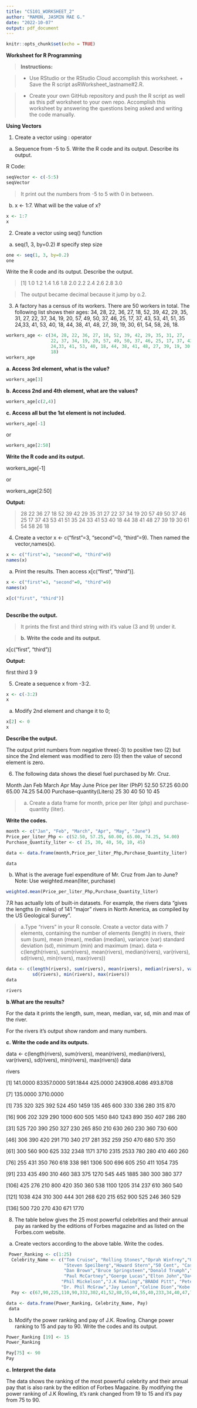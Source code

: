 ```yaml
---
title: "CS101_WORKSHEET_2"
author: "MAMON, JASMIN MAE G."
date: "2022-10-07"
output: pdf_document
---
```


```r
knitr::opts_chunk$set(echo = TRUE)
```
**Worksheet for R Programming**

> **Instructions:**

>
+ Use RStudio or the RStudio Cloud accomplish this worksheet. + Save the R script asRWorksheet_lastname#2.R.

>
+ Create your own GitHub repository and push the R script as well as this pdf worksheet to your own repo.
Accomplish this worksheet by answering the questions being asked and writing the code manually.


>

**Using Vectors**


1. Create a vector using : operator
a. Sequence from -5 to 5. Write the R code and its output. Describe its output.

 R Code:
```r
seqVector <- c(-5:5)
seqVector
```

> It print out the numbers from -5 to 5 with 0 in between.

b. x <- 1:7. What will be the value of x?

```r
x <- 1:7 
x     
```

>


2. Create a vector using seq() function

a. seq(1, 3, by=0.2) # specify step size

```r
one <- seq(1, 3, by=0.2) 
one       
```

Write the R code and its output. Describe the output.

> [1] 1.0 1.2 1.4 1.6 1.8 2.0 2.2 2.4 2.6 2.8 3.0

> The output became decimal because it jump by o.2.

>

3. A factory has a census of its workers. There are 50 workers in total. The following list shows their ages: 34, 28, 22, 36, 27, 18, 52, 39, 42, 29, 35, 31, 27, 22, 37, 34, 19, 20, 57, 49, 50, 37, 46, 25, 17, 37,
 43, 53, 41, 51, 35 24,33, 41, 53, 40, 18, 44, 38, 41, 48, 27, 39,
 19, 30, 61, 54, 58, 26, 18.

```r
workers_age <- c(34, 28, 22, 36, 27, 18, 52, 39, 42, 29, 35, 31, 27,
                 22, 37, 34, 19, 20, 57, 49, 50, 37, 46, 25, 17, 37, 43, 53, 41, 51, 35,
                 24,33, 41, 53, 40, 18, 44, 38, 41, 48, 27, 39, 19, 30, 61, 54, 58, 26,
                 18)
workers_age
```


**a. Access 3rd element, what is the value?**

```r
workers_age[3]
```


**b. Access 2nd and 4th element, what are the values?**
```r
workers_age[c(2,4)]   
```

**c. Access all but the 1st element is not included.**
```r
workers_age[-1]
```
or 
```r
workers_age[2:50]
```


**Write the R code and its output.**

workers_age[-1]      

or

workers_age[2:50]

**Output:** 

> 
28 22 36 27 18 52 39 42 29 35 31 27 22 37 34 19 20 57 49 50 37 46 25 17 37 43 53 41 51 35 24 33 41 53 40 18 44 38 41 48 27 39 19 30 61 54 58 26 18


>

4. Create a vector x <- c("first"=3, "second"=0, "third"=9). 
Then named the vector,names(x).
    
```r
x <- c("first"=3, "second"=0, "third"=9)
names(x)  
```

a. Print the results. Then access x[c("first", "third")].

```r
x <- c("first"=3, "second"=0, "third"=9)
names(x)
```

```r
x[c("first", "third")]
                    
```
                                          
**Describe the output.**


>
It prints the first and third string with it’s value (3 and 9) under it.


>
**b. Write the code and its output.**

x[c("first", "third")] 

**Output:**

first third 
    3     9 
    

>

5. Create a sequence x from -3:2.

```r
x <- c(-3:2)
x
```

a. Modify 2nd element and change it to 0;

```r
x[2] <- 0
x
```


**Describe the output.**


The output print numbers from negative three(-3) to positive two (2) but since the 2nd element was modified to zero (0) then the value of second element is zero.



>

6. The following data shows the diesel fuel purchased by Mr. Cruz.

Month Jan Feb March Apr May June
Price per liter (PhP) 52.50 57.25 60.00 65.00 74.25 54.00
Purchase–quantity(Liters) 25 30 40 50 10 45


>
a. Create a data frame for month, price per liter (php) and purchase-quantity (liter).

**Write the codes.**


>

```r
month <- c("Jan", "Feb", "March", "Apr", "May", "June")
Price_per_liter_Php <- c(52.50, 57.25, 60.00, 65.00, 74.25, 54.00)
Purchase_Quantity_liter <- c( 25, 30, 40, 50, 10, 45)

data <- data.frame(month,Price_per_liter_Php,Purchase_Quantity_liter)

data
```

b. What is the average fuel expenditure of Mr. Cruz from Jan to June? Note: Use weighted.mean(liter, purchase)

```r
weighted.mean(Price_per_liter_Php,Purchase_Quantity_liter)  
```

>

7.R has actually lots of built-in datasets. For example, the rivers data “gives the lengths (in miles) of 141 “major” rivers in North America, as compiled by the US Geological Survey”.

>
a.Type “rivers” in your R console. Create a vector data with 7 elements, containing the number of elements (length) in rivers, their sum (sum), mean (mean), median (median), variance (var) standard deviation (sd), minimum (min) and maximum (max).
data <- c(length(rivers), sum(rivers), mean(rivers), median(rivers), var(rivers), sd(rivers), min(rivers), max(rivers))

```r
data <- c(length(rivers), sum(rivers), mean(rivers), median(rivers), var(rivers),
          sd(rivers), min(rivers), max(rivers))
data
```

```r
rivers
```

**b.What are the results?**

>

For the data it prints the length, sum, mean, median, var, sd, min and max of the river.

For the rivers it's output show random and many numbers. 


**c. Write the code and its outputs.**

>

data <- c(length(rivers), sum(rivers), mean(rivers), median(rivers), var(rivers),
          sd(rivers), min(rivers), max(rivers))
data

rivers 

>

[1]    141.0000  83357.0000    591.1844    425.0000 243908.4086    493.8708

[7]    135.0000   3710.0000


[1]  735  320  325  392  524  450 1459  135  465  600  330  336  280  315  870

[16]  906  202  329  290 1000  600  505 1450  840 1243  890  350  407  286  280

[31]  525  720  390  250  327  230  265  850  210  630  260  230  360  730  600

[46]  306  390  420  291  710  340  217  281  352  259  250  470  680  570  350

[61]  300  560  900  625  332 2348 1171 3710 2315 2533  780  280  410  460  260

[76]  255  431  350  760  618  338  981 1306  500  696  605  250  411 1054  735

[91]  233  435  490  310  460  383  375 1270  545  445 1885  380  300  380  377

[106]  425  276  210  800  420  350  360  538 1100 1205  314  237  610  360  540

[121] 1038  424  310  300  444  301  268  620  215  652  900  525  246  360  529

[136]  500  720  270  430  671 1770


>

8. The table below gives the 25 most powerful celebrities and their annual pay as ranked by the editions of Forbes magazine and as listed on the Forbes.com website.

>

a. Create vectors according to the above table. Write the codes.

```r
 Power_Ranking <- c(1:25)
  Celebrity_Name <- c("Tom Cruise", "Rolling Stones","Oprah Winfrey","U2","Tiger woods",
                      "Steven Speilberg","Howard Stern","50 Cent", "Cast of the Sopranos",
                      "Dan Brown","Bruce Springsteen","Donald Trumph","Muhammad Ali",
                      "Paul McCartney","Goerge Lucas","Elton John","David Letterman",
                     "Phil Mickelson","J.K Rowling","BRADd Pitt", "Peter Jackson",
                     "Dr. Phil McGraw","Jay Lenon","Celine Dion","Kobe Bryant")
  Pay <- c(67,90,225,110,90,332,302,41,52,88,55,44,55,40,233,34,40,47,75,25,39,45,32,40,31)

data <- data.frame(Power_Ranking, Celebrity_Name, Pay)
 data
```

>

b. Modify the power ranking and pay of J.K. Rowling. Change power ranking to 15 and pay to 90. Write the codes and its output.

```r
Power_Ranking [19] <- 15
Power_Ranking

Pay[75] <- 90
Pay
```


**c. Interpret the data**

>

The data shows the ranking of the most powerful celebrity and their annual pay that is also rank by the edition of Forbes Magazine.
By modifying the power ranking of J.K Rowling, it's rank changed from 19 to 15 and it's pay from 75 to 90. 
